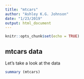 ```yaml
---
title: "mtcars"
author: "Ashley K.G. Johnson"
date: "1/23/2019"
output: html_document
---
```


```r
knitr::opts_chunk$set(echo = TRUE)
```

## mtcars data

Let's take a look at the data

```r
summary (mtcars)
```